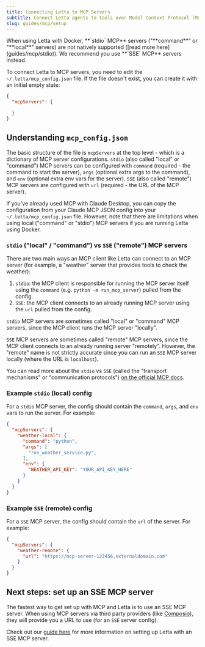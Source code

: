 ```yaml
---
title: Connecting Letta to MCP Servers
subtitle: Connect Letta agents to tools over Model Context Protocol (MCP)
slug: guides/mcp/setup
---
```


<Note>
When using Letta with Docker, **`stdio` MCP** servers ("**command**" or "**local**" servers) are not natively supported ([read more here](guides/mcp/stdio)). We recommend you use **`SSE` MCP** servers instead.
</Note>

To connect Letta to MCP servers, you need to edit the `~/.letta/mcp_config.json` file.
If the file doesn't exist, you can create it with an initial empty state:
```json
{
  "mcpServers": {

  }
}
```

## Understanding `mcp_config.json`

The basic structure of the file is `mcpServers` at the top level - which is a dictionary of MCP server configurations. `stdio` (also called "local" or "command") MCP servers can be configured with `command` (required - the command to start the server), `args` (optional extra args to the command), and `env` (optional extra env vars for the server). `SSE` (also called "remote") MCP servers are configured with `url` (required - the URL of the MCP server).

If you've already used MCP with Claude Desktop, you can copy the configuration from your Claude MCP JSON config into your `~/.letta/mcp_config.json` file. However, note that there are limitations when using local ("command" or "stdio") MCP servers if you are running Letta using Docker.

### `stdio` ("local" / "command") vs `SSE` ("remote") MCP servers

There are two main ways an MCP client like Letta can connect to an MCP server (for example, a "weather" server that provides tools to check the weather):
1. `stdio`: the MCP client is responsible for running the MCP server itself using the `command` (e.g. `python -m run_mcp_server`) pulled from the config.
2. `SSE`: the MCP client connects to an already running MCP server using the `url` pulled from the config.

`stdio` MCP servers are sometimes called "local" or "command" MCP servers, since the MCP client runs the MCP server "locally".

`SSE` MCP servers are sometimes called "remote" MCP servers, since the MCP client connects to an already running server "remotely". However, the "remote" name is not strictly accurate since you can run an `SSE` MCP server locally (where the URL is `localhost`).

You can read more about the `stdio` vs `SSE` (called the "transport mechanisms" or "communication protocols") [on the official MCP docs](https://modelcontextprotocol.io/docs/concepts/transports).

### Example `stdio` (local) config

For a `stdio` MCP server, the config should contain the `command`, `args`, and `env` vars to run the server. For example:
```json
{
  "mcpServers": {
    "weather-local": {
      "command": "python",
      "args": [
        "run_weather_service.py",
      ],
      "env": {
        "WEATHER_API_KEY": "YOUR_API_KEY_HERE"
      }
    }
  }
}
```

### Example `SSE` (remote) config

For a `SSE` MCP server, the config should contain the `url` of the server. For example:
```json
{
  "mcpServers": {
    "weather-remote": {
      "url": "https://mcp-server-123456.externaldomain.com"
    }
  }
}
```

## Next steps: set up an SSE MCP server

The fastest way to get set up with MCP and Letta is to use an SSE MCP server.
When using MCP servers via third party providers (like [Composio](https://mcp.composio.dev/)), they will provide you a URL to use (for an `SSE` server config).

Check out our [guide here](/guides/mcp/sse) for more information on setting up Letta with an SSE MCP server.
